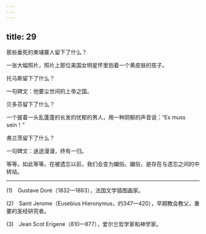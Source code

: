 ```yaml
---
---
---
```

title: 29
---




那些垂死的柬埔寨人留下了什么？

一张大幅照片，照片上那位美国女明星怀里抱着一个黄皮肤的孩子。

托马斯留下了什么？

一句碑文：他要尘世间的上帝之国。

贝多芬留下了什么？

一个披着一头乱蓬蓬的长发的忧郁的男人，用一种阴郁的声音说：“Es muss sein！”

弗兰茨留下了什么？

一句碑文：迷途漫漫，终有一归。

等等，如此等等。在被遗忘以前，我们会变为媚俗。媚俗，是存在与遗忘之间的中转站。



* * *



(1)　Gustave Doré（1832—1883），法国文学插图画家。

(2)　Saint Jerome（Eusebius Hieronymus，约347—420），早期教会教父，重要的圣经研究者。

(3)　Jean Scot Erigene（810—877），爱尔兰哲学家和神学家。